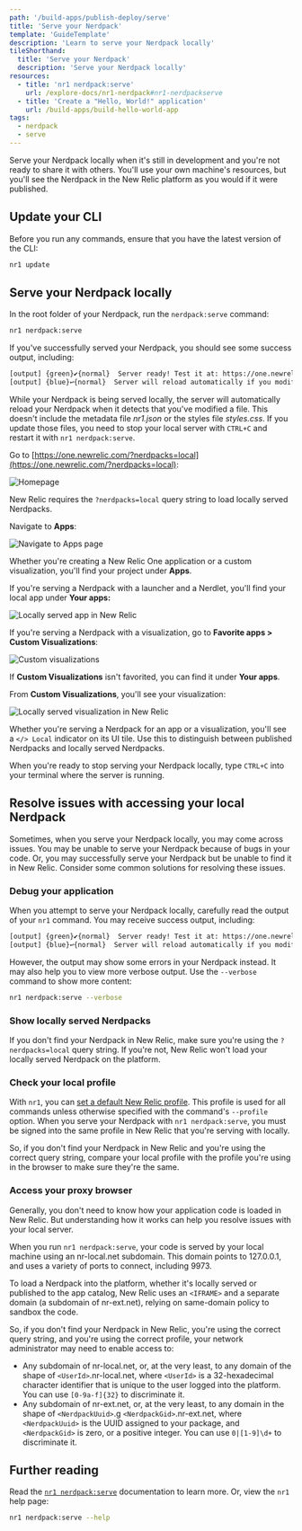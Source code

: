 ```yaml
---
path: '/build-apps/publish-deploy/serve'
title: 'Serve your Nerdpack'
template: 'GuideTemplate'
description: 'Learn to serve your Nerdpack locally'
tileShorthand:
  title: 'Serve your Nerdpack'
  description: 'Serve your Nerdpack locally'
resources:
  - title: 'nr1 nerdpack:serve'
    url: /explore-docs/nr1-nerdpack#nr1-nerdpackserve
  - title: 'Create a "Hello, World!" application'
    url: /build-apps/build-hello-world-app
tags:
  - nerdpack
  - serve
---
```


<Intro>

Serve your Nerdpack locally when it's still in development and you're not ready to share it with others. You'll use your own machine's resources, but you'll see the Nerdpack in the New Relic platform as you would if it were published.

</Intro>

## Update your CLI

Before you run any commands, ensure that you have the latest version of the CLI:

```sh
nr1 update
```

## Serve your Nerdpack locally

<Steps>

<Step>

In the root folder of your Nerdpack, run the `nerdpack:serve` command:

```sh
nr1 nerdpack:serve
```

If you've successfully served your Nerdpack, you should see some success output, including:

```sh
[output] {green}✔{normal}  Server ready! Test it at: https://one.newrelic.com/?nerdpacks=local
[output] {blue}↩{normal}  Server will reload automatically if you modify any file!
```

While your Nerdpack is being served locally, the server will automatically reload your Nerdpack when it detects that you've modified a file. This doesn't include the metadata file _nr1.json_ or the styles file _styles.css_. If you update those files, you need to stop your local server with `CTRL+C` and restart it with `nr1 nerdpack:serve`.

</Step>

<Step>

Go to [https://one.newrelic.com/?nerdpacks=local](https://one.newrelic.com/?nerdpacks=local):

![Homepage](../../../images/serve-publish-subscribe/home.png)

New Relic requires the `?nerdpacks=local` query string to load locally served Nerdpacks.

</Step>

<Step>

Navigate to **Apps**:

![Navigate to Apps page](../../../images/serve-publish-subscribe/nav-to-apps.png)

Whether you're creating a New Relic One application or a custom visualization, you'll find your project under **Apps**.

</Step>

<Step>

If you're serving a Nerdpack with a launcher and a Nerdlet, you'll find your local app under **Your apps:**

![Locally served app in New Relic](../../../images/serve-publish-subscribe/local-app.png)

If you're serving a Nerdpack with a visualization, go to **Favorite apps > Custom Visualizations**:

![Custom visualizations](../../../images/serve-publish-subscribe/custom-viz.png)

<Callout variant="tip">

If **Custom Visualizations** isn't favorited, you can find it under **Your apps**.

</Callout>

From **Custom Visualizations**, you'll see your visualization:

![Locally served visualization in New Relic](../../../images/serve-publish-subscribe/local-visualization.png)

Whether you're serving a Nerdpack for an app or a visualization, you'll see a `</> Local` indicator on its UI tile. Use this to distinguish between published Nerdpacks and locally served Nerdpacks.

</Step>

<Step>

When you're ready to stop serving your Nerdpack locally, type `CTRL+C` into your terminal where the server is running.

</Step>

</Steps>

## Resolve issues with accessing your local Nerdpack

Sometimes, when you serve your Nerdpack locally, you may come across issues. You may be unable to serve your Nerdpack because of bugs in your code. Or, you may successfully serve your Nerdpack but be unable to find it in New Relic. Consider some common solutions for resolving these issues.

### Debug your application

When you attempt to serve your Nerdpack locally, carefully read the output of your `nr1` command. You may receive success output, including:

```sh
[output] {green}✔{normal}  Server ready! Test it at: https://one.newrelic.com/?nerdpacks=local
[output] {blue}↩{normal}  Server will reload automatically if you modify any file!
```

However, the output may show some errors in your Nerdpack instead. It may also help you to view more verbose output. Use the `--verbose` command to show more content:

```sh
nr1 nerdpack:serve --verbose
```

### Show locally served Nerdpacks

If you don't find your Nerdpack in New Relic, make sure you're using the `?nerdpacks=local` query string. If you're not, New Relic won't load your locally served Nerdpack on the platform.

### Check your local profile

With `nr1`, you can [set a default New Relic profile](/explore-docs/nr1-common#nr1-profiles). This profile is used for all commands unless otherwise specified with the command's `--profile` option. When you serve your Nerdpack with `nr1 nerdpack:serve`, you must be signed into the same profile in New Relic that you're serving with locally.

So, if you don't find your Nerdpack in New Relic and you're using the correct query string, compare your local profile with the profile you're using in the browser to make sure they're the same.

### Access your proxy browser

Generally, you don't need to know how your application code is loaded in New Relic. But understanding how it works can help you resolve issues with your local server.

When you run `nr1 nerdpack:serve`, your code is served by your local machine using an nr-local.net subdomain. This domain points to 127.0.0.1, and uses a variety of ports to connect, including 9973.

To load a Nerdpack into the platform, whether it's locally served or published to the app catalog, New Relic uses an `<IFRAME>` and a separate domain (a subdomain of nr-ext.net), relying on same-domain policy to sandbox the code.

So, if you don't find your Nerdpack in New Relic, you're using the correct query string, and you're using the correct profile, your network administrator may need to enable access to:

- Any subdomain of nr-local.net, or, at the very least, to any domain of the shape of `<UserId>`.nr-local.net, where `<UserId>` is a 32-hexadecimal character identifier that is unique to the user logged into the platform. You can use `[0-9a-f]{32}` to discriminate it.
- Any subdomain of nr-ext.net, or, at the very least, to any domain in the shape of `<NerdpackUuid>`.g `<NerdpackGid>`.nr-ext.net, where `<NerdpackUuid>` is the UUID assigned to your package, and `<NerdpackGid>` is zero, or a positive integer. You can use `0|[1-9]\d+` to discriminate it.

## Further reading

Read the [`nr1 nerdpack:serve`](/explore-docs/nr1-nerdpack#nr1-nerdpackserve) documentation to learn more. Or, view the `nr1` help page:

```sh
nr1 nerdpack:serve --help
```
